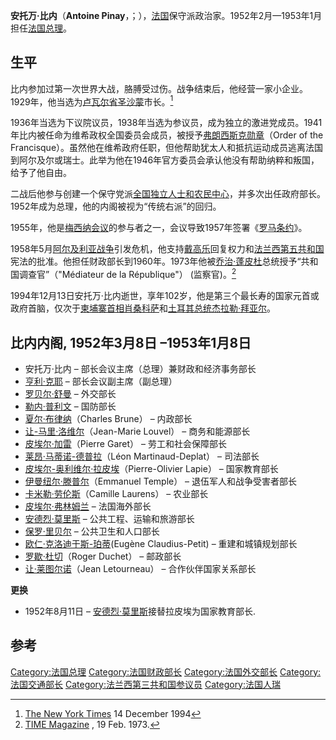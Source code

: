 {{Infobox Prime Minister
|name=安托万·比内<br>Antoine Pinay
|image=
|order=[[法国总理列表|法国总理]]
|term_start    =1952年3月8日
|term_end      =1953年1月8日
|predecessor   =[[埃德加·富尔|埃德加·富尔]]
|successor     =[[勒内·梅耶|勒内·梅耶]]
|birth_date    =1891年12月30日
|birth_place   =[[罗讷省|罗讷省]][[夸斯河畔圣桑福里安|夸斯河畔圣桑福里安]]
|death_date    ={{death date and age |df=yes|1994|12|13|1891|12|31}}
|death_place   = [[圣尚翁_(卢瓦尔省)|圣尚翁]]
|party=[[全国独立人士和农民中心|全国独立人士和农民中心]]
}}

'''安托万·比内'''（'''Antoine Pinay'''，{{IPA-fr|ɑ̃twan piˈnɛ}}；{{bd|1891年|12月30日|1994年|12月13日}}），[[法国|法国]]保守派政治家。1952年2月—1953年1月担任[[法国总理|法国总理]]。

==生平==
比内参加过第一次世界大战，胳膊受过伤。战争结束后，他经营一家小企业。1929年，他当选为[[卢瓦尔省|卢瓦尔省]][[圣沙蒙|圣沙蒙]]市长。<ref>[http://query.nytimes.com/gst/fullpage.html?res=9C0DE6DD1638F937A25751C1A962958260 The New York Times] 14 December 1994</ref>

1936年当选为下议院议员，1938年当选为参议员，成为独立的激进党成员。1941年比内被任命为维希政权全国委员会成员，被授予[[弗朗西斯克勋章|弗朗西斯克勋章]]（Order of the Francisque）。虽然他在维希政府任职，但他帮助犹太人和抵抗运动成员逃离法国到阿尔及尔或瑞士。此举为他在1946年官方委员会承认他没有帮助纳粹和叛国，给予了他自由。

二战后他参与创建一个保守党派[[全国独立人士和农民中心|全国独立人士和农民中心]]，并多次出任政府部长。1952年成为总理，他的内阁被视为“传统右派”的回归。

1955年，他是[[梅西纳会议|梅西纳会议]]的参与者之一，会议导致1957年签署《[[罗马条约|罗马条约]]》。

1958年5月[[阿尔及利亚战争|阿尔及利亚战争]]引发危机，他支持[[戴高乐|戴高乐]]回复权力和[[法兰西第五共和国|法兰西第五共和国]]宪法的批准。他担任财政部长到1960年。1973年他被[[乔治·蓬皮杜|乔治·蓬皮杜]]总统授予“共和国调查官”（"Médiateur de la République"） (监察官)。<ref>[http://www.time.com/time/magazine/article/0,9171,906877,00.html TIME Magazine] {{Wayback|url=http://www.time.com/time/magazine/article/0,9171,906877,00.html |date=20130817035751 }}, 19 Feb. 1973.</ref>

1994年12月13日安托万·比内逝世，享年102岁，他是第三个最长寿的国家元首或政府首脑，仅次于[[柬埔寨首相|柬埔寨首相]][[肖桑科萨|肖桑科萨]]和[[土耳其总统|土耳其总统]][[杰拉勒·拜亚尔|杰拉勒·拜亚尔]]。

==比内内阁, 1952年3月8日 –1953年1月8日==
* 安托万·比内 – 部长会议主席（总理）兼财政和经济事务部长
* [[亨利·克耶|亨利·克耶]] – 部长会议副主席（副总理）
* [[罗伯特·舒曼|罗贝尔·舒曼]] – 外交部长
* [[勒内·普利文|勒内·普利文]] – 国防部长
* [[夏尔·布律纳|夏尔·布律纳]]（Charles Brune） – 内政部长
* [[让-马里·洛维尔|让-马里·洛维尔]]（Jean-Marie Louvel） – 商务和能源部长
* [[皮埃尔·加雷|皮埃尔·加雷]]（Pierre Garet） – 劳工和社会保障部长
* [[莱昂·马蒂诺-德普拉|莱昂·马蒂诺-德普拉]]（Léon Martinaud-Deplat） – 司法部长
* [[皮埃尔-奥利维尔·拉皮埃|皮埃尔-奥利维尔·拉皮埃]]（Pierre-Olivier Lapie） – 国家教育部长
* [[伊曼纽尔·滕普尔|伊曼纽尔·滕普尔]]（Emmanuel Temple） – 退伍军人和战争受害者部长
* [[卡米勒·劳伦斯|卡米勒·劳伦斯]]（Camille Laurens） – 农业部长
* [[皮埃尔·弗林姆兰|皮埃尔·弗林姆兰]] – 法国海外部长
* [[安德烈·莫里斯|安德烈·莫里斯]] – 公共工程、运输和旅游部长
* [[保罗·里贝尔|保罗·里贝尔]] – 公共卫生和人口部长
* [[欧仁·克洛迪于斯-珀蒂|欧仁·克洛迪于斯-珀蒂]](Eugène Claudius-Petit) – 重建和城镇规划部长
* [[罗歇·杜切|罗歇·杜切]]（Roger Duchet） – 邮政部长
* [[让·莱图尔诺|让·莱图尔诺]]（Jean Letourneau） – 合作伙伴国家关系部长

'''更换'''
* 1952年8月11日 – [[安德烈·莫里斯|安德烈·莫里斯]]接替拉皮埃为国家教育部长.

{{s-start}}
{{s-off}}
{{succession box|title=公共工程、运输和旅游部长|before=[[莫里斯·布尔热-莫努里|莫里斯·布尔热-莫努里]]|after=[[安德烈·莫里斯|安德烈·莫里斯]]|years=1950–1952}}
{{succession box|title=[[法国总理列表|法国总理]]|before=[[埃德加·富尔|埃德加·富尔]]|after=[[勒内·梅耶|勒内·梅耶]]|years=1952–1953}}
{{succession box|title=法国财政和经济事务部长|before=[[罗贝尔·布隆|罗贝尔·布隆]]|after=[[莫里斯·布尔热-莫努里|莫里斯·布尔热-莫努里]]|years=1952–1953}}
{{succession box|title=法国外交部长|before=[[埃德加·富尔|埃德加·富尔]]|after=[[克里斯蒂安·皮诺|克里斯蒂安·皮诺]]|years=1955–1956}}
{{succession box|title=法国财政和经济事务部长|before=[[埃德加·富尔|埃德加·富尔]]|after=[[威尔弗里德·鲍姆加特纳|威尔弗里德·鲍姆加特纳]]|years=1958–1960}}
{{succession box|title=临时公共工程、运输和旅游部长|before=[[爱德华·邦内福|爱德华·邦内福]]|after=[[罗贝尔·布隆|罗贝尔·布隆]]|years=1958}}
{{s-end}}

==参考==
{{Reflist}}

{{法国政府首脑}}
{{Authority control}}
{{DEFAULTSORT:Pinay, Antoine}}
[[Category:法国总理|Category:法国总理]]
[[Category:法国财政部长|Category:法国财政部长]]
[[Category:法国外交部长|Category:法国外交部长]]
[[Category:法国交通部长|Category:法国交通部长]]
[[Category:法兰西第三共和国参议员|Category:法兰西第三共和国参议员]]
[[Category:法国人瑞|Category:法国人瑞]]